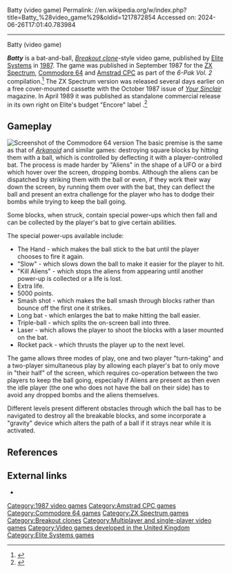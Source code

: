 Batty (video game)
Permalink: //en.wikipedia.org/w/index.php?title=Batty_%28video_game%29&oldid=1217872854
Accessed on: 2024-06-26T17:01:40.783984



------
Batty (video game)
{{Infobox video game
| title = Batty
| image = BattyEUBoxShotC64.jpg
| developer = [[Elite Systems]]
| publisher = Elite Systems
| composer  = Robert Westgate<ref name="frgcb">{{cite web|title=Batty (HitPak/Elite, 1987)|url=http://frgcb.blogspot.com/2013/09/batty-hitpakelite-1987.html|website=Finnish Retro Game Comparison Blog|date=8 September 2013}}</ref>
| released = '''ZX Spectrum''' {{vgrelease|EU|September 10, 1987<ref name='ysbattynextmonth'>{{cite magazine |title=Next Month|magazine=Your Sinclair|issue=21|publisher=Dennis Publishing|date=10 July 1987|page=97|url=https://spectrumcomputing.co.uk/page.php?issue_id=242&page=97|access-date=16 December 2022}}</ref>}}'''CPC, C64, ZX Spectrum''' {{vgrelease|EU|September 14, 1987<ref name='cvg_ad_0987' />}}

| genre = [[Breakout clone]]
| modes = [[Single-player video game|1]] or [[Multiplayer video game|2]] players
| platforms = [[ZX Spectrum]], [[Commodore 64]], [[Amstrad CPC]]
}}

'''''Batty''''' is a bat-and-ball, ''[[Breakout clone]]''-style video game, published by [[Elite Systems]] in [[1987 in video gaming|1987]]. The game was published in September 1987 for the [[ZX Spectrum]], [[Commodore 64]] and [[Amstrad CPC]] as part of the ''6-Pak Vol. 2'' compilation.<ref name='cvg_ad_0987'>{{cite journal|url=https://spectrumcomputing.co.uk/page.php?issue_id=1523&page=3|access-date=2014-02-14|journal=Computer and Video Games|issue=71|date=September 1987|title=Six of the Best from Hit Pack (advertisement)}}</ref> The ZX Spectrum version was released several days earlier on a free cover-mounted cassette with the October 1987 issue of ''[[Your Sinclair]]'' magazine. In April 1989 it was published as standalone commercial release in its own right on Elite's budget "Encore" label .<ref name='ace20'>{{cite magazine |title=On The Horizon|magazine=ACE|issue=20|publisher=Future Publishing|date=May 1989|page=66|url=https://spectrumcomputing.co.uk/page.php?issue_id=1746&page=66|access-date=6 February 2023}}</ref>

==Gameplay==
[[File:Batty Screenshot.png|thumb|left|Screenshot of the Commodore 64 version]]
The basic premise is the same as that of ''[[Arkanoid]]'' and similar games: destroying square blocks by hitting them with a ball, which is controlled by deflecting it with a player-controlled bat. The process is made harder by "Aliens" in the shape of a UFO or a bird which hover over the screen, dropping bombs. Although the aliens can be dispatched by striking them with the ball or even, if they work their way down the screen, by running them over with the bat, they can deflect the ball and present an extra challenge for the player who has to dodge their bombs while trying to keep the ball going.

Some blocks, when struck, contain special power-ups which then fall and can be collected by the player's bat to give certain abilities.

The special power-ups available include:
* The Hand - which makes the ball stick to the bat until the player chooses to fire it again.
* "Slow" - which slows down the ball to make it easier for the player to hit.
* "Kill Aliens" - which stops the aliens from appearing until another power-up is collected or a life is lost.
* Extra life.
* 5000 points.
* Smash shot - which makes the ball smash through blocks rather than bounce off the first one it strikes.
* Long bat - which enlarges the bat to make hitting the ball easier.
* Triple-ball - which splits the on-screen ball into three.
* Laser - which allows the player to shoot the blocks with a laser mounted on the bat.
* Rocket pack - which thrusts the player up to the next level.

The game allows three modes of play, one and two player "turn-taking" and a two-player simultaneous play by allowing each player's bat to only move in "their half" of the screen, which requires co-operation between the two players to keep the ball going, especially if Aliens are present as then even the idle player (the one who does not have the ball on their side) has to avoid any dropped bombs and the aliens themselves.

Different levels present different obstacles through which the ball has to be navigated to destroy all the breakable blocks, and some incorporate a "gravity" device which alters the path of a ball if it strays near while it is activated.

==References==
{{Reflist}}

==External links==
*{{WoS game|id=0000472|name=Batty}}

[[Category:1987 video games]]
[[Category:Amstrad CPC games]]
[[Category:Commodore 64 games]]
[[Category:ZX Spectrum games]]
[[Category:Breakout clones]]
[[Category:Multiplayer and single-player video games]]
[[Category:Video games developed in the United Kingdom]]
[[Category:Elite Systems games]]
